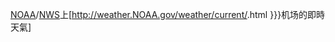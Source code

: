 [[美國國家海洋和大氣管理局|NOAA]]/[[美國國家氣象局|NWS]]上[http://weather.NOAA.gov/weather/current/{{{1}}}.html {{{2|{{{1}}}}}}机场的即時天氣]<noinclude>

[[Category:航空模板|{{PAGENAME}}]]

</noinclude>